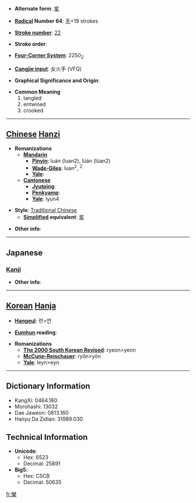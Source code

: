 * '''Alternate form''': [[挛]]

* '''[[Wiktionary:Chinese radical index| Radical]] Number 64''': [[Wiktionary:Chinese radical index 手|手]]+19 strokes

* '''[[Wiktionary:Chinese total strokes index|Stroke number]]''': [[Wiktionary:Chinese total strokes index 22|22]]

* '''Stroke order''': 

* '''[[Wiktionary:Chinese four corner index|Four-Corner System]]''': 2250<sub>2</sub>

* '''[[Wiktionary:Chinese Cangjie index|Cangjie input]]''': 女火手 (VFQ)

* '''Graphical Significance and Origin''': 

* '''Common Meaning'''
*#tangled
*# entwined
*# crooked


----

== [[Chinese]] [[Hanzi]] ==

* '''Romanizations'''
** '''[[Mandarin]]'''
*** '''[[Pinyin]]''': luán (luan2), lüán (lüan2)
*** '''[[Wade-Giles]]''': luan<sup>2</sup>, <sup>2</sup>
*** '''[[Yale]]''': 
** '''[[Cantonese]]'''
*** '''[[Jyutping]]''':
*** '''[[Penkyamp]]''': 
*** '''[[Yale]]''': lyun4

* '''Style''': [[Traditional Chinese]] 
** '''[[Simplified Chinese|Simplified]] equivalent''': [[挛]]

* '''Other info''': 

----

==Japanese==
===[[Kanji]]===
{{kanji|on readings=[[れん]] (ren)
|kun readings=[[ひく]] (hiku)
}}

* '''Other info''':  

----

== [[Korean]] [[Hanja]] ==

* '''[[Hangeul]]''': 련>연

* '''[[Eumhun]] reading''': 

* '''Romanizations'''
** '''[[The 2000 South Korean Revised Romanization|The 2000 South Korean Revised]]''': ryeon>yeon
** '''[[McCune-Reischauer]]''': ryŏn>yŏn
** '''[[Yale]]''': leyn>eyn

----

== Dictionary Information ==

* KangXi: 0464.180
* Morohashi: 13032
* Dae Jaweon: 0813.160
* Hanyu Da Zidian: 31989.030

== Technical Information ==

* '''Unicode''':
** Hex: 6523
** Decimal: 25891
* '''Big5''':
** Hex: C5CB
** Decimal: 50635

[[fr:攣]]